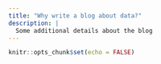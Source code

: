 ```yaml
---
title: "Why write a blog about data?"
description: |
  Some additional details about the blog
---
```


```r
knitr::opts_chunk$set(echo = FALSE)
```
